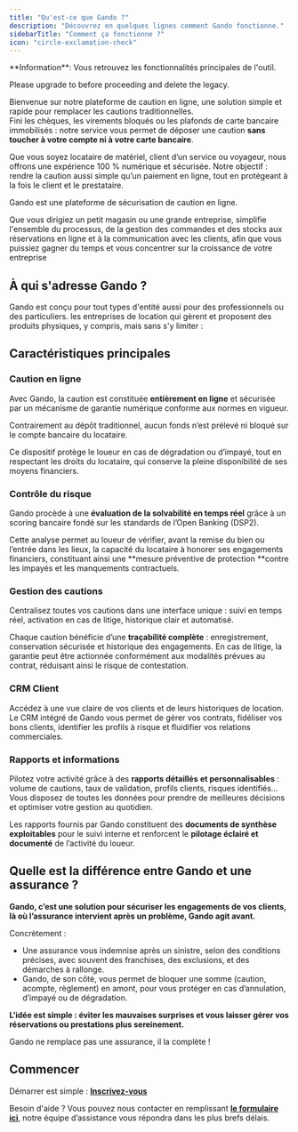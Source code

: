 ```yaml
---
title: "Qu'est-ce que Gando ?"
description: "Découvrez en quelques lignes comment Gando fonctionne."
sidebarTitle: "Comment ça fonctionne ?"
icon: "circle-exclamation-check"
---
```


<Info>
  **Information**: Vous retrouvez les fonctionnalités principales de l'outil.

  Please upgrade to before proceeding and delete the legacy.
</Info>

Bienvenue sur notre plateforme de caution en ligne, une solution simple et rapide pour remplacer les cautions traditionnelles.\
Fini les chèques, les virements bloqués ou les plafonds de carte bancaire immobilisés : notre service vous permet de déposer une caution **sans toucher à votre compte ni à votre carte bancaire**.

Que vous soyez locataire de matériel, client d’un service ou voyageur, nous offrons une expérience 100 % numérique et sécurisée. Notre objectif : rendre la caution aussi simple qu’un paiement en ligne, tout en protégeant à la fois le client et le prestataire.

Gando est une plateforme de sécurisation de caution en ligne.

Que vous dirigiez un petit magasin ou une grande entreprise, simplifie l'ensemble du processus, de la gestion des commandes et des stocks aux réservations en ligne et à la communication avec les clients, afin que vous puissiez gagner du temps et vous concentrer sur la croissance de votre entreprise

## À qui s'adresse Gando ?

Gando est conçu pour tout types d'entité aussi pour des professionnels ou des particuliers. les entreprises de location qui gèrent et proposent des produits physiques, y compris, mais sans s'y limiter :

<CardGroup cols="3">
  <Card title="Location de véhicules et remorques" icon="car">
    
  </Card>
  <Card title="Location d'événements et de fêtes" icon="lights-holiday">
    
  </Card>
  <Card title="Locations saisonnières et hotêlerie" icon="hotel">
    
  </Card>
  <Card title="Équipement de sport" icon="court-sport">
    
  </Card>
  <Card title="Location de vêtements et de costumes" icon="shirt">
    
  </Card>
  <Card title="Outils et équipements de construction" icon="engine">
    
  </Card>
  <Card title="Location de matériel informatique" icon="computer-speaker">
    
  </Card>
  <Card title="Location de matériel médical" icon="head-side-mask">
    
  </Card>
  <Card title="Autres" icon="octagon-plus">
    
  </Card>
</CardGroup>

## Caractéristiques principales

### Caution en ligne

Avec Gando, la caution est constituée **entièrement en ligne** et sécurisée par un mécanisme de garantie numérique conforme aux normes en vigueur.

Contrairement au dépôt traditionnel, aucun fonds n’est prélevé ni bloqué sur le compte bancaire du locataire.

Ce dispositif protège le loueur en cas de dégradation ou d’impayé, tout en respectant les droits du locataire, qui conserve la pleine disponibilité de ses moyens financiers.

### Contrôle du risque

Gando procède à une **évaluation de la solvabilité en temps réel** grâce à un scoring bancaire fondé sur les standards de l’Open Banking (DSP2).

Cette analyse permet au loueur de vérifier, avant la remise du bien ou l’entrée dans les lieux, la capacité du locataire à honorer ses engagements financiers, constituant ainsi une **mesure préventive de protection **contre les impayés et les manquements contractuels.

### Gestion des cautions

Centralisez toutes vos cautions dans une interface unique : suivi en temps réel, activation en cas de litige, historique clair et automatisé.

Chaque caution bénéficie d’une **traçabilité complète** : enregistrement, conservation sécurisée et historique des engagements. En cas de litige, la garantie peut être actionnée conformément aux modalités prévues au contrat, réduisant ainsi le risque de contestation.

### CRM Client

Accédez à une vue claire de vos clients et de leurs historiques de location. Le CRM intégré de Gando vous permet de gérer vos contrats, fidéliser vos bons clients, identifier les profils à risque et fluidifier vos relations commerciales.

### Rapports et informations

Pilotez votre activité grâce à des **rapports détaillés** **et personnalisables** : volume de cautions, taux de validation, profils clients, risques identifiés… Vous disposez de toutes les données pour prendre de meilleures décisions et optimiser votre gestion au quotidien.

Les rapports fournis par Gando constituent des **documents de synthèse exploitables** pour le suivi interne et renforcent le **pilotage éclairé et documenté** de l’activité du loueur.

## Quelle est la différence entre Gando et une assurance ?

**Gando, c’est une solution pour sécuriser les engagements de vos clients, là où l’assurance intervient après un problème, Gando agit avant.**

Concrètement :

- Une assurance vous indemnise après un sinistre, selon des conditions précises, avec souvent des franchises, des exclusions, et des démarches à rallonge.
- Gando, de son côté, vous permet de bloquer une somme (caution, acompte, règlement) en amont, pour vous protéger en cas d’annulation, d’impayé ou de dégradation.

**L’idée est simple : éviter les mauvaises surprises et vous laisser gérer vos réservations ou prestations plus sereinement.**

Gando ne remplace pas une assurance, il la complète \!

## Commencer

Démarrer est simple : **<u>Inscrivez-vous</u>**

Besoin d'aide ? Vous pouvez nous contacter en remplissant [**le formulaire ici**](https://www.gando.app/demande-d-assistance), notre équipe d’assistance vous répondra dans les plus brefs délais.